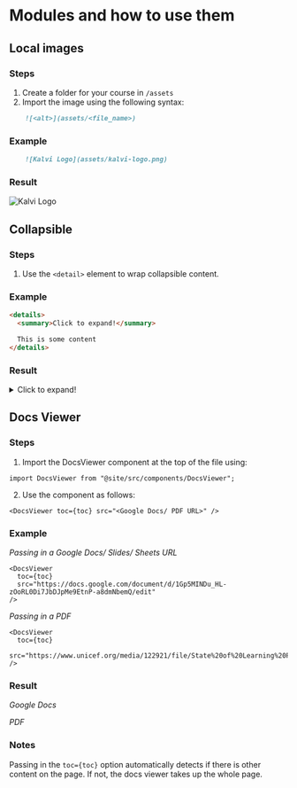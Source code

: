 # Modules and how to use them

## Local images

### Steps

1. Create a folder for your course in `/assets`
2. Import the image using the following syntax:

```md
    ![<alt>](assets/<file_name>)
```

### Example

```md
    ![Kalvi Logo](assets/kalvi-logo.png)
```

### Result

![Kalvi Logo](assets/kalvi-logo.png)

## Collapsible

### Steps

1. Use the `<detail>` element to wrap collapsible content.

### Example

```html
<details>
  <summary>Click to expand!</summary>

  This is some content
</details>
```

### Result

<details> 
    <summary>Click to expand!</summary>

    This is some content

</details>

## Docs Viewer

### Steps

1. Import the DocsViewer component at the top of the file using:

```tsx
import DocsViewer from "@site/src/components/DocsViewer";
```

2. Use the component as follows:

```tsx
<DocsViewer toc={toc} src="<Google Docs/ PDF URL>" />
```

### Example

_Passing in a Google Docs/ Slides/ Sheets URL_

```tsx
<DocsViewer
  toc={toc}
  src="https://docs.google.com/document/d/1Gp5MINDu_HL-zOoRL0Di7JbDJpMe9EtnP-a8dmNbemQ/edit"
/>
```

_Passing in a PDF_

```tsx
<DocsViewer
  toc={toc}
  src="https://www.unicef.org/media/122921/file/State%20of%20Learning%20Poverty%202022.pdf"
/>
```

### Result


_Google Docs_

<DocsViewer
  toc={toc}
  src="https://docs.google.com/document/d/1Gp5MINDu_HL-zOoRL0Di7JbDJpMe9EtnP-a8dmNbemQ/edit"
/>

_PDF_

<DocsViewer
  toc={toc}
  src="https://www.unicef.org/media/122921/file/State%20of%20Learning%20Poverty%202022.pdf"
/>

### Notes

Passing in the `toc={toc}` option automatically detects if there is other content on the page. If not, the docs viewer takes up the whole page.
